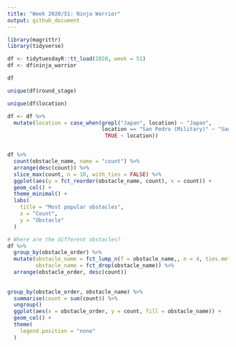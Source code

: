 ```yaml
---
title: "Week 2020/51: Ninja Warrior"
output: github_document
---
```


```r
library(magrittr)
library(tidyverse)

df <- tidytuesdayR::tt_load(2020, week = 51)
df <- df$ninja_warrior
```

```r
df
```



```r
unique(df$round_stage)
```


```r
unique(df$location)
```


```r
df <- df %>%
  mutate(location = case_when(grepl("Japan", location) ~ "Japan", 
                              location == "San Pedro (Military)" ~ "San Pedro",
                               TRUE ~ location)) 

```

```r
```

```r
df %>%
  count(obstacle_name, name = "count") %>%
  arrange(desc(count)) %>%
  slice_max(count, n = 10, with_ties = FALSE) %>%
  ggplot(aes(y = fct_reorder(obstacle_name, count), x = count)) +
  geom_col() +
  theme_minimal() +
  labs(
    title = "Most popular obstacles",
    x = "Count",
    y = "Obstacle"
  )

```

```r
# Where are the different obstacles?
df %>%
  group_by(obstacle_order) %>%
  mutate(obstacle_name = fct_lump_n(f = obstacle_name,, n = 4, ties.method = "min"),
         obstacle_name = fct_drop(obstacle_name)) %>%
  arrange(obstacle_order, desc(count)) 
  
  
group_by(obstacle_order, obstacle_name) %>%
  summarise(count = sum(count)) %>%
  ungroup()
  ggplot(aes(x = obstacle_order, y = count, fill = obstacle_name)) +
  geom_col() +
  theme(
    legend.position = "none"
  )
  
```



